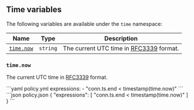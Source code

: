 

## Time variables

The following variables are available under the `time` namespace:

| Name                   | Type     | Description                                                                              |
| ---------------------- | -------- | ---------------------------------------------------------------------------------------- |
| [`time.now`](#timenow) | `string` | The current UTC time in [RFC3339](https://datatracker.ietf.org/doc/html/rfc3339) format. |

### `time.now`

The current UTC time in [RFC3339](https://datatracker.ietf.org/doc/html/rfc3339) format.

<CodeGroup>
```yaml policy.yml
expressions:
  - "conn.ts.end < timestamp(time.now)"
```
```json policy.json
{
  "expressions": [
    "conn.ts.end < timestamp(time.now)"
  ]
}
```
</CodeGroup>
